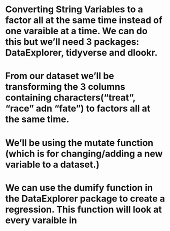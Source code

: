 # Converting String Variables to a factor all at the same time instead of one varaible at a time. We can do this but we'll need 3 packages: DataExplorer, tidyverse and dlookr.
# From our dataset we'll be transforming the 3 columns containing characters("treat", "race" adn "fate") to factors all at the same time. 
# We'll be using the mutate function (which is for changing/adding a new variable to a dataset.)
# We can use the dumify function in the DataExplorer package to create a regression. This function will look at every varaible in 
